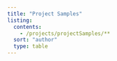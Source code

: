 ```yaml
---
title: "Project Samples"
listing:
  contents: 
    - /projects/projectSamples/**
  sort: "author"
  type: table
---
```


